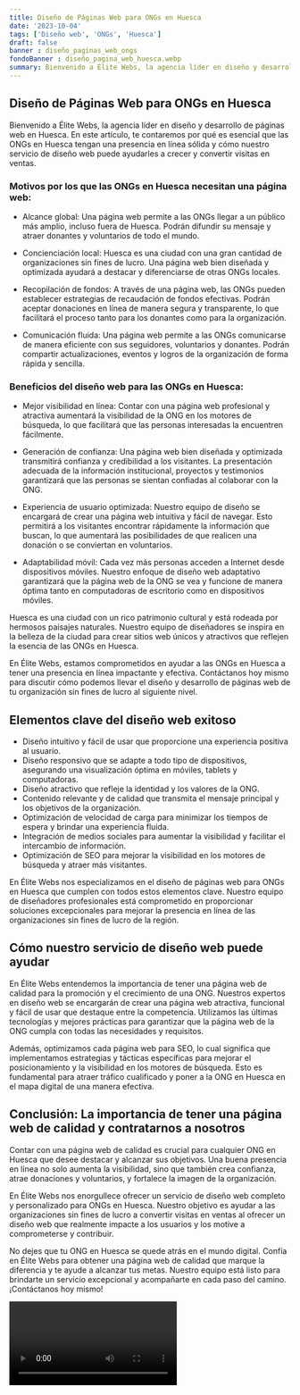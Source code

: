 ```yaml
---
title: Diseño de Páginas Web para ONGs en Huesca
date: '2023-10-04'
tags: ['Diseño web', 'ONGs', 'Huesca']
draft: false
banner : diseño_paginas_web_ongs
fondoBanner : diseño_pagina_web_huesca.webp
summary: Bienvenido a Élite Webs, la agencia líder en diseño y desarrollo de páginas web en Huesca. En este artículo, te contaremos por qué es esencial que las ONGs en Huesca tengan una presencia en línea sólida y cómo nuestro servicio de diseño web puede ayudarles a crecer y convertir visitas en ventas.
---
```


## Diseño de Páginas Web para ONGs en Huesca

Bienvenido a Élite Webs, la agencia líder en diseño y desarrollo de páginas web en Huesca. En este artículo, te contaremos por qué es esencial que las ONGs en Huesca tengan una presencia en línea sólida y cómo nuestro servicio de diseño web puede ayudarles a crecer y convertir visitas en ventas.

### Motivos por los que las ONGs en Huesca necesitan una página web:

- Alcance global: Una página web permite a las ONGs llegar a un público más amplio, incluso fuera de Huesca. Podrán difundir su mensaje y atraer donantes y voluntarios de todo el mundo.

- Concienciación local: Huesca es una ciudad con una gran cantidad de organizaciones sin fines de lucro. Una página web bien diseñada y optimizada ayudará a destacar y diferenciarse de otras ONGs locales.

- Recopilación de fondos: A través de una página web, las ONGs pueden establecer estrategias de recaudación de fondos efectivas. Podrán aceptar donaciones en línea de manera segura y transparente, lo que facilitará el proceso tanto para los donantes como para la organización.

- Comunicación fluida: Una página web permite a las ONGs comunicarse de manera eficiente con sus seguidores, voluntarios y donantes. Podrán compartir actualizaciones, eventos y logros de la organización de forma rápida y sencilla.

### Beneficios del diseño web para las ONGs en Huesca:

- Mejor visibilidad en línea: Contar con una página web profesional y atractiva aumentará la visibilidad de la ONG en los motores de búsqueda, lo que facilitará que las personas interesadas la encuentren fácilmente.

- Generación de confianza: Una página web bien diseñada y optimizada transmitirá confianza y credibilidad a los visitantes. La presentación adecuada de la información institucional, proyectos y testimonios garantizará que las personas se sientan confiadas al colaborar con la ONG.

- Experiencia de usuario optimizada: Nuestro equipo de diseño se encargará de crear una página web intuitiva y fácil de navegar. Esto permitirá a los visitantes encontrar rápidamente la información que buscan, lo que aumentará las posibilidades de que realicen una donación o se conviertan en voluntarios.

- Adaptabilidad móvil: Cada vez más personas acceden a Internet desde dispositivos móviles. Nuestro enfoque de diseño web adaptativo garantizará que la página web de la ONG se vea y funcione de manera óptima tanto en computadoras de escritorio como en dispositivos móviles.

Huesca es una ciudad con un rico patrimonio cultural y está rodeada por hermosos paisajes naturales. Nuestro equipo de diseñadores se inspira en la belleza de la ciudad para crear sitios web únicos y atractivos que reflejen la esencia de las ONGs en Huesca.

En Élite Webs, estamos comprometidos en ayudar a las ONGs en Huesca a tener una presencia en línea impactante y efectiva. Contáctanos hoy mismo para discutir cómo podemos llevar el diseño y desarrollo de páginas web de tu organización sin fines de lucro al siguiente nivel.

<GifSeo />

<Cta />

## Elementos clave del diseño web exitoso

- Diseño intuitivo y fácil de usar que proporcione una experiencia positiva al usuario.
- Diseño responsivo que se adapte a todo tipo de dispositivos, asegurando una visualización óptima en móviles, tablets y computadoras.
- Diseño atractivo que refleje la identidad y los valores de la ONG.
- Contenido relevante y de calidad que transmita el mensaje principal y los objetivos de la organización.
- Optimización de velocidad de carga para minimizar los tiempos de espera y brindar una experiencia fluida.
- Integración de medios sociales para aumentar la visibilidad y facilitar el intercambio de información.
- Optimización de SEO para mejorar la visibilidad en los motores de búsqueda y atraer más visitantes.

En Élite Webs nos especializamos en el diseño de páginas web para ONGs en Huesca que cumplen con todos estos elementos clave. Nuestro equipo de diseñadores profesionales está comprometido en proporcionar soluciones excepcionales para mejorar la presencia en línea de las organizaciones sin fines de lucro de la región.

## Cómo nuestro servicio de diseño web puede ayudar

En Élite Webs entendemos la importancia de tener una página web de calidad para la promoción y el crecimiento de una ONG. Nuestros expertos en diseño web se encargarán de crear una página web atractiva, funcional y fácil de usar que destaque entre la competencia. Utilizamos las últimas tecnologías y mejores prácticas para garantizar que la página web de la ONG cumpla con todas las necesidades y requisitos.

Además, optimizamos cada página web para SEO, lo cual significa que implementamos estrategias y tácticas específicas para mejorar el posicionamiento y la visibilidad en los motores de búsqueda. Esto es fundamental para atraer tráfico cualificado y poner a la ONG en Huesca en el mapa digital de una manera efectiva.

## Conclusión: La importancia de tener una página web de calidad y contratarnos a nosotros

Contar con una página web de calidad es crucial para cualquier ONG en Huesca que desee destacar y alcanzar sus objetivos. Una buena presencia en línea no solo aumenta la visibilidad, sino que también crea confianza, atrae donaciones y voluntarios, y fortalece la imagen de la organización.

En Élite Webs nos enorgullece ofrecer un servicio de diseño web completo y personalizado para ONGs en Huesca. Nuestro objetivo es ayudar a las organizaciones sin fines de lucro a convertir visitas en ventas al ofrecer un diseño web que realmente impacte a los usuarios y los motive a comprometerse y contribuir.

No dejes que tu ONG en Huesca se quede atrás en el mundo digital. Confía en Élite Webs para obtener una página web de calidad que marque la diferencia y te ayude a alcanzar tus metas. Nuestro equipo está listo para brindarte un servicio excepcional y acompañarte en cada paso del camino. ¡Contáctanos hoy mismo!

<Video />

<CtaBot job='ONGs' city='Huesca'/>

<Gmaps query='Huesca+españa+maps' />